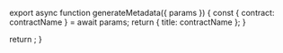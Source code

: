 

export async function generateMetadata({ params }) {
  const { contract: contractName } = await params;
  return { title: contractName };
}


  return <ContractPageWrapper params={params} />;
}
